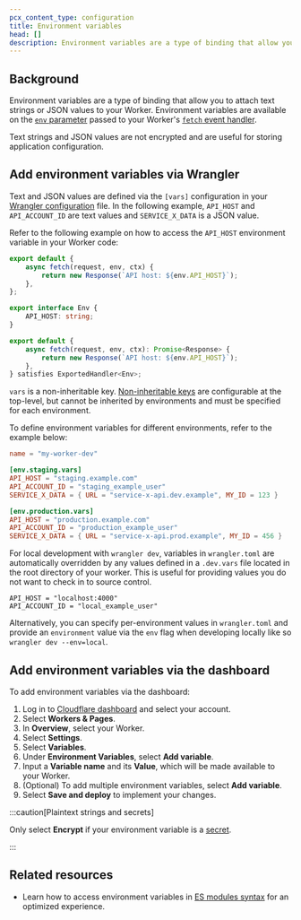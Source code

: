 ```yaml
---
pcx_content_type: configuration
title: Environment variables
head: []
description: Environment variables are a type of binding that allow you to attach text strings or JSON values to your Worker
---
```



## Background

Environment variables are a type of binding that allow you to attach text strings or JSON values to your Worker. Environment variables are available on the [`env` parameter](/workers/runtime-apis/handlers/fetch/#parameters) passed to your Worker's [`fetch` event handler](/workers/runtime-apis/handlers/fetch/).

Text strings and JSON values are not encrypted and are useful for storing application configuration.

## Add environment variables via Wrangler

Text and JSON values are defined via the `[vars]` configuration in your [Wrangler configuration](/workers/wrangler/configuration) file. In the following example, `API_HOST` and `API_ACCOUNT_ID` are text values and `SERVICE_X_DATA` is a JSON value.

<Render file="envvar-example" />

Refer to the following example on how to access the `API_HOST` environment variable in your Worker code:

<Tabs> <TabItem label="JavaScript" icon="seti:javascript">

```js
export default {
	async fetch(request, env, ctx) {
		return new Response(`API host: ${env.API_HOST}`);
	},
};
```

</TabItem> <TabItem label="TypeScript" icon="seti:typescript">

```ts
export interface Env {
	API_HOST: string;
}

export default {
	async fetch(request, env, ctx): Promise<Response> {
		return new Response(`API host: ${env.API_HOST}`);
	},
} satisfies ExportedHandler<Env>;
```

</TabItem> </Tabs>

`vars` is a non-inheritable key. [Non-inheritable keys](/workers/wrangler/configuration/#non-inheritable-keys) are configurable at the top-level, but cannot be inherited by environments and must be specified for each environment.

To define environment variables for different environments, refer to the example below:

```toml
name = "my-worker-dev"

[env.staging.vars]
API_HOST = "staging.example.com"
API_ACCOUNT_ID = "staging_example_user"
SERVICE_X_DATA = { URL = "service-x-api.dev.example", MY_ID = 123 }

[env.production.vars]
API_HOST = "production.example.com"
API_ACCOUNT_ID = "production_example_user"
SERVICE_X_DATA = { URL = "service-x-api.prod.example", MY_ID = 456 }
```

For local development with `wrangler dev`, variables in `wrangler.toml` are automatically overridden by any values defined in a `.dev.vars` file located in the root directory of your worker. This is useful for providing values you do not want to check in to source control.

```shell
API_HOST = "localhost:4000"
API_ACCOUNT_ID = "local_example_user"
```

Alternatively, you can specify per-environment values in `wrangler.toml` and provide an `environment` value via the `env` flag when developing locally like so `wrangler dev --env=local`.

## Add environment variables via the dashboard

To add environment variables via the dashboard:

1. Log in to [Cloudflare dashboard](https://dash.cloudflare.com/) and select your account.
2. Select **Workers & Pages**.
3. In **Overview**, select your Worker.
4. Select **Settings**.
5. Select **Variables**.
6. Under **Environment Variables**, select **Add variable**.
7. Input a **Variable name** and its **Value**, which will be made available to your Worker.
8. (Optional) To add multiple environment variables, select **Add variable**.
9. Select **Save and deploy** to implement your changes.

:::caution[Plaintext strings and secrets]

Only select **Encrypt** if your environment variable is a [secret](/workers/configuration/secrets/).

:::

<Render file="env_and_secrets" />

## Related resources

- Learn how to access environment variables in [ES modules syntax](/workers/reference/migrate-to-module-workers/) for an optimized experience.
